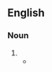 ==English==

===Noun===
{{en-plural noun|head=[[mutton]]-[[chop]] [[whiskers]]}}

# {{synonym of|en|muttonchop}}
#* {{RQ:Hollinghurst Line|chapter=12|passage=To judge from the photos Gerald's hippy phase had reached its counter-cultural extreme in a pair of '''mutton-chop whiskers''' and a floral tie.}}